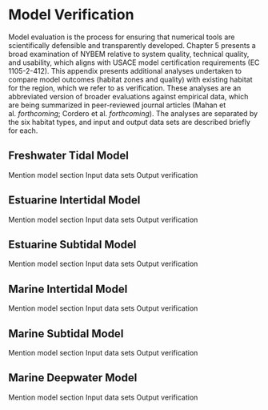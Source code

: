 # Model Verification


Model evaluation is the process for ensuring that numerical tools are scientifically defensible and transparently developed. Chapter 5 presents a broad examination of NYBEM relative to system quality, technical quality, and usability, which aligns with USACE model certification requirements (EC 1105-2-412). This appendix presents additional analyses undertaken to compare model outcomes (habitat zones and quality) with existing habitat for the region, which we refer to as verification. These analyses are an abbreviated version of broader evaluations against empirical data, which are being summarized in peer-reviewed journal articles (Mahan et al. _forthcoming_; Cordero et al. _forthcoming_). The analyses are separated by the six habitat types, and input and output data sets are described briefly for each.


## Freshwater Tidal Model

Mention model section
Input data sets
Output verification

## Estuarine Intertidal Model

Mention model section
Input data sets
Output verification

## Estuarine Subtidal Model

Mention model section
Input data sets
Output verification

## Marine Intertidal Model

Mention model section
Input data sets
Output verification

## Marine Subtidal Model

Mention model section
Input data sets
Output verification

## Marine Deepwater Model

Mention model section
Input data sets
Output verification

